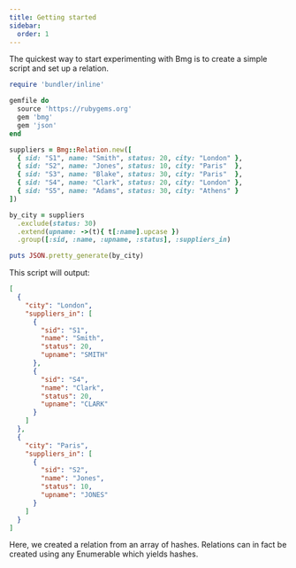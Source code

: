 ```yaml
---
title: Getting started
sidebar:
  order: 1
---
```


The quickest way to start experimenting with Bmg is to create a simple script and set up a relation.

```ruby title="my_bmg_script.rb"
require 'bundler/inline'

gemfile do
  source 'https://rubygems.org'
  gem 'bmg'
  gem 'json'
end

suppliers = Bmg::Relation.new([
  { sid: "S1", name: "Smith", status: 20, city: "London" },
  { sid: "S2", name: "Jones", status: 10, city: "Paris"  },
  { sid: "S3", name: "Blake", status: 30, city: "Paris"  },
  { sid: "S4", name: "Clark", status: 20, city: "London" },
  { sid: "S5", name: "Adams", status: 30, city: "Athens" }
])

by_city = suppliers
  .exclude(status: 30)
  .extend(upname: ->(t){ t[:name].upcase })
  .group([:sid, :name, :upname, :status], :suppliers_in)

puts JSON.pretty_generate(by_city)
```

This script will output:

```json
[
  {
    "city": "London",
    "suppliers_in": [
      {
        "sid": "S1",
        "name": "Smith",
        "status": 20,
        "upname": "SMITH"
      },
      {
        "sid": "S4",
        "name": "Clark",
        "status": 20,
        "upname": "CLARK"
      }
    ]
  },
  {
    "city": "Paris",
    "suppliers_in": [
      {
        "sid": "S2",
        "name": "Jones",
        "status": 10,
        "upname": "JONES"
      }
    ]
  }
]
```

Here, we created a relation from an array of hashes. Relations can in fact be created using any Enumerable which yields hashes.
